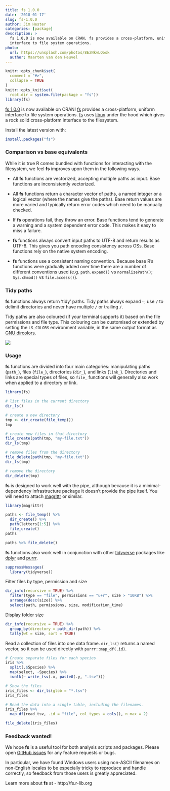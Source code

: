 ```yaml
---
title: fs 1.0.0
date: '2018-01-17'
slug: fs-1.0.0
author: Jim Hester
categories: [package]
description: >
  fs 1.0.0 is now available on CRAN. fs provides a cross-platform, uniform
  interface to file system operations.
photo:
  url: https://unsplash.com/photos/8EzNkvLQosk
  author: Maarten van den Heuvel
---
```


```r
knitr::opts_chunk$set(
  comment = "#>",
  collapse = TRUE
)
knitr::opts_knit$set(
  root.dir = system.file(package = "fs"))
library(fs)
```


[fs 1.0.0][fs] is now available on CRAN!
[fs] provides a cross-platform, uniform interface to file system operations.
[fs] uses [libuv](http://docs.libuv.org/en/v1.x/fs.html) under the hood which
gives a rock solid cross-platform interface to the filesystem.


Install the latest version with:
``` r
install.packages("fs")
```

### Comparison vs base equivalents

While it is true R comes bundled with functions for interacting with the
filesystem, we feel **fs** improves upon them in the following ways.

* All **fs** functions are vectorized, accepting multiple paths as input.
  Base functions are inconsistently vectorized.

* All **fs** functions return a character vector of paths, a named integer or a
  logical vector (where the names give the paths). Base return values are more
  varied and typically return error codes which need to be manually checked.

* If **fs** operations fail, they throw an error. Base functions
  tend to generate a warning and a system dependent error code. This makes it
  easy to miss a failure.

* **fs** functions always convert input paths to UTF-8 and return results as
  UTF-8. This gives you path encoding consistency across OSs. Base functions
  rely on the native system encoding.

* **fs** functions use a consistent naming convention. Because base R's functions
  were gradually added over time there are a number of different conventions
  used (e.g. `path.expand()` vs `normalizePath()`; `Sys.chmod()` vs 
  `file.access()`).


### Tidy paths

**fs** functions always return 'tidy' paths. Tidy paths always expand `~`, use
`/` to delimit directories and never have multiple `/` or trailing `/`.

Tidy paths are also coloured (if your terminal supports it) based on the
file permissions and file type. This colouring can be customised or extended by
setting the `LS_COLORS` environment variable, in the same output format as [GNU
dircolors](http://www.bigsoft.co.uk/blog/index.php/2008/04/11/configuring-ls_colors).

![](/images/fs-1.0.0/colour.png)

### Usage

**fs** functions are divided into four main categories: manipulating paths
(`path_`), files (`file_`), directories (`dir_`), and links (`link_`).
Directories and links are special types of files, so `file_` functions
will generally also work when applied to a directory or link.

```r
library(fs)

# list files in the current directory
dir_ls()

# create a new directory
tmp <- dir_create(file_temp())
tmp

# create new files in that directory
file_create(path(tmp, "my-file.txt"))
dir_ls(tmp)

# remove files from the directory
file_delete(path(tmp, "my-file.txt"))
dir_ls(tmp)

# remove the directory
dir_delete(tmp)
```

**fs** is designed to work well with the pipe, although because it is a
minimal-dependency infrastructure package it doesn't provide the pipe itself.
You will need to attach [magrittr](http://magrittr.tidyverse.org) or similar.

```r
library(magrittr)

paths <- file_temp() %>%
  dir_create() %>%
  path(letters[1:5]) %>%
  file_create()
paths

paths %>% file_delete()
```

**fs** functions also work well in conjunction with other
[tidyverse](https://www.tidyverse.org/) packages like
[dplyr](http://dplyr.tidyverse.org) and [purrr](http://purrr.tidyverse.org).

```r
suppressMessages(
  library(tidyverse))
```

Filter files by type, permission and size
```r
dir_info(recursive = TRUE) %>%
  filter(type == "file", permissions == "u+r", size > "10KB") %>%
  arrange(desc(size)) %>%
  select(path, permissions, size, modification_time)
```

Display folder size
```r
dir_info(recursive = TRUE) %>%
  group_by(directory = path_dir(path)) %>%
  tally(wt = size, sort = TRUE)
```

Read a collection of files into one data frame. `dir_ls()` returns a named
vector, so it can be used directly with `purrr::map_df(.id)`.
```r
# Create separate files for each species
iris %>%
  split(.$Species) %>%
  map(select, -Species) %>%
  iwalk(~ write_tsv(.x, paste0(.y, ".tsv")))

# Show the files
iris_files <- dir_ls(glob = "*.tsv")
iris_files

# Read the data into a single table, including the filenames.
iris_files %>%
  map_df(read_tsv, .id = "file", col_types = cols(), n_max = 2)

file_delete(iris_files)
```

### Feedback wanted!

We hope **fs** is a useful tool for both analysis scripts and packages.
Please open [GitHub issues]() for any feature requests or bugs.

In particular, we have found Windows users using non-ASCII filenames on
non-English locales to be especially tricky to reproduce and handle correctly,
so feedback from those users is greatly appreciated.

Learn more about **fs** at
  - http://fs.r-lib.org

[fs]: http://fs.r-lib.org
